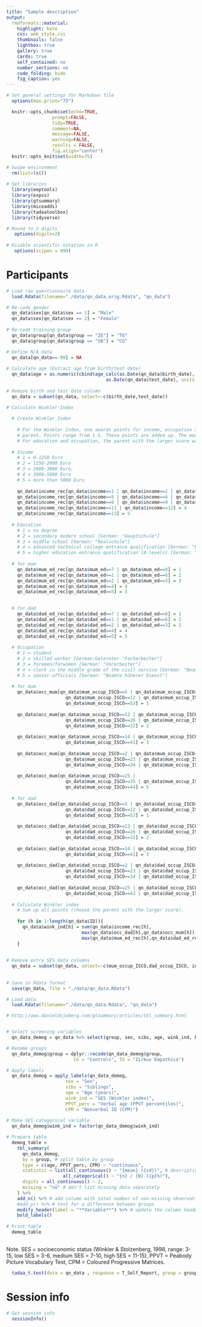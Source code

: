 ```yaml
---
title: "Sample description"
output: 
  rmdformats::material:
    highlight: kate
    css: web_style.css
    thumbnails: false
    lightbox: true
    gallery: true
    cards: true
    self_contained: no
    number_sections: no
    code_folding: hide
    fig_caption: yes
---
```


```r

# Set general settings for Markdown file 
  options(max.print="75")

  knitr::opts_chunk$set(echo=TRUE,
                 prompt=FALSE,
                 tidy=TRUE,
                 comment=NA,
                 message=FALSE,
                 warning=FALSE,
                 results = FALSE,
  	             fig.align="center")
  knitr::opts_knit$set(width=75)

# Swipe environment
  rm(list=ls())
  
# Set libraries
  library(eeptools)
  library(expss)
  library(gtsummary)
  library(miceadds)
  library(tadaatoolbox)
  library(tidyverse)

# Round to 2 digits   
   options(digits=2)
   
# Disable scientific notation in R
   options(scipen = 999)

```

# Participants
  
```r

# Load raw questionnaire data
  load.Rdata(filename="./data/qn_data_orig.Rdata", "qn_data")

# Re-code gender
  qn_data$sex[qn_data$sex == 1] = "Male"
  qn_data$sex[qn_data$sex == 2] = "Female"
  
# Re-code training group
  qn_data$group[qn_data$group == "ZE"] = "TG"
  qn_data$group[qn_data$group == "SB"] = "CG"

# Define N/A data
  qn_data[qn_data==-99] = NA
  
# Calculate age (Extract age from birth/test date)
  qn_data$age = as.numeric(cbind(age_calc(as.Date(qn_data$birth_date),
                                     as.Date(qn_data$test_date), units = "years"))) # Needs to be numeric to create table
  
# Remove birth and test date column
  qn_data = subset(qn_data, select=-c(birth_date,test_date))
  
# Calculate Winkler-Index 

  # Create Winkler Index 
  
    # For the Winkler Index, one awards points for income, occupation and education level of each
    # parent. Points range from 1-5. These points are added up. The maximum value would be 15 points.
    # For education and occupation, the parent with the larger score was chosen per family. 
  
  # Income
    # 1 = 0-1250 Euro
    # 2 = 1250-2000 Euro
    # 3 = 2000-3000 Euro,
    # 4 = 3000-5000 Euro
    # 5 = more than 5000 Euro
  
    qn_data$income_rec[qn_data$income==1 | qn_data$income==2 | qn_data$income==3 | qn_data$income==4] = 1
    qn_data$income_rec[qn_data$income==5 | qn_data$income==6 | qn_data$income==7] = 2
    qn_data$income_rec[qn_data$income==8 | qn_data$income==9 | qn_data$income==10] = 3
    qn_data$income_rec[qn_data$income==11 | qn_data$income==12] = 4
    qn_data$income_rec[qn_data$income==13] = 5
    
  # Education
    # 1 = no degree
    # 2 = secondary modern school [German: "Hauptschule"]
    # 3 = middle school [German: "Realschule"]
    # 4 = advanced technical college entrance qualification [German: "Fachhochschulreife"]
    # 5 = higher education entrance qualification (A-levels) [German: "Abitur"]
  
  # for mum
    qn_data$mum_ed_rec[qn_data$mum_ed==7 | qn_data$mum_ed==8] = 1
    qn_data$mum_ed_rec[qn_data$mum_ed==1 | qn_data$mum_ed==6] = 2
    qn_data$mum_ed_rec[qn_data$mum_ed==2 | qn_data$mum_ed==3] = 3
    qn_data$mum_ed_rec[qn_data$mum_ed==4] = 4
    qn_data$mum_ed_rec[qn_data$mum_ed==5] = 5

  
  # for dad
    qn_data$dad_ed_rec[qn_data$dad_ed==7 | qn_data$dad_ed==8] = 1
    qn_data$dad_ed_rec[qn_data$dad_ed==1 | qn_data$dad_ed==6] = 2
    qn_data$dad_ed_rec[qn_data$dad_ed==2 | qn_data$dad_ed==3] = 3
    qn_data$dad_ed_rec[qn_data$dad_ed==4] = 4
    qn_data$dad_ed_rec[qn_data$dad_ed==5] = 5
  
  # Occupation 
    # 1 = student
    # 2 = skilled worker [German:Gelernter "Facharbeiter"]
    # 3 = foremen/forwomen [German: "Vorarbeiter"]
    # 4 = clerk in the middle grade of the civil service [German: "Beamter mittlerer Dienst"]
    # 5 = senior officials [German: "Beamte höherer Dienst"]
  
  # for mum
    qn_data$occ_mum[qn_data$mum_occup_ISCO==5 | qn_data$mum_occup_ISCO==11 |
                      qn_data$mum_occup_ISCO==12 | qn_data$mum_occup_ISCO==51 | 
                      qn_data$mum_occup_ISCO==52] = 1
    
    qn_data$occ_mum[qn_data$mum_occup_ISCO==13 | qn_data$mum_occup_ISCO==21 |
                      qn_data$mum_occup_ISCO==26 | qn_data$mum_occup_ISCO==31 |
                      qn_data$mum_occup_ISCO==32] = 2
    
    qn_data$occ_mum[qn_data$mum_occup_ISCO==14 | qn_data$mum_occup_ISCO==33 | 
                      qn_data$mum_occup_ISCO==41] = 3
    
    qn_data$occ_mum[qn_data$mum_occup_ISCO==2 | qn_data$mum_occup_ISCO==22 | 
                      qn_data$mum_occup_ISCO==23 | qn_data$mum_occup_ISCO==24 |
                      qn_data$mum_occup_ISCO==34 | qn_data$mum_occup_ISCO==42] = 4
    
    qn_data$occ_mum[qn_data$mum_occup_ISCO==25 | 
                      qn_data$mum_occup_ISCO==35 | qn_data$mum_occup_ISCO==43 |
                      qn_data$mum_occup_ISCO==44] = 5
  
  # for dad
    qn_data$occ_dad[qn_data$dad_occup_ISCO==5 | qn_data$dad_occup_ISCO==11 |
                      qn_data$dad_occup_ISCO==12 | qn_data$dad_occup_ISCO==51 |
                      qn_data$dad_occup_ISCO==52] = 1
    
    qn_data$occ_dad[qn_data$dad_occup_ISCO==13 | qn_data$dad_occup_ISCO==21 | 
                      qn_data$dad_occup_ISCO==26 | qn_data$dad_occup_ISCO==31 | 
                      qn_data$dad_occup_ISCO==32] = 2
    
    qn_data$occ_dad[qn_data$dad_occup_ISCO==14 | qn_data$dad_occup_ISCO==33 | 
                      qn_data$dad_occup_ISCO==41] = 3
    
    qn_data$occ_dad[qn_data$dad_occup_ISCO==2 | qn_data$dad_occup_ISCO==22 | 
                      qn_data$dad_occup_ISCO==23 | qn_data$dad_occup_ISCO==24 |
                      qn_data$dad_occup_ISCO==34 | qn_data$dad_occup_ISCO==42] = 4
    
    qn_data$occ_dad[qn_data$dad_occup_ISCO==25 | qn_data$dad_occup_ISCO==35 |
                      qn_data$dad_occup_ISCO==43 | qn_data$dad_occup_ISCO==44] = 5
  
  # Calculate Winkler index
    # Sum up all points (choose the parent with the larger score). 
  
    for (h in 1:length(qn_data$ID)){
      qn_data$wink_ind[h] = sum(qn_data$income_rec[h],
                            max(qn_data$occ_dad[h],qn_data$occ_mum[h]),
                            max(qn_data$mum_ed_rec[h],qn_data$dad_ed_rec[h]))
    }
     
  
# Remove extra SES data columns
  qn_data = subset(qn_data, select=-c(mum_occup_ISCO,dad_occup_ISCO, income, mum_ed, dad_ed, occ_mum, occ_dad, income_rec, dad_ed_rec, mum_ed_rec))
  
  
# Save in Rdata format
  save(qn_data, file = "./data/qn_data.RData")  

```

```r

# Load data
  load.Rdata(filename="./data/qn_data.Rdata", "qn_data")

```

<div align="center">

```r

# http://www.danieldsjoberg.com/gtsummary/articles/tbl_summary.html


# Select screening variables
  qn_data_demog = qn_data %>% select(group, sex, sibs, age, wink_ind, PPVT_perc, CPM, T_Self_Report, train_weeks)

# Rename groups
  qn_data_demog$group = dplyr::recode(qn_data_demog$group, 
                         CG = "Controls", TG = "Zirkus Empathico")

# Apply labels
  qn_data_demog = apply_labels(qn_data_demog,
                      sex = "Sex",
                      sibs = "Siblings",
                      age = "Age (years)",
                      wink_ind = "SES (Winkler index)",
                      PPVT_perc = "Verbal age (PPVT percentiles)",
                      CPM = "Nonverbal IQ (CPM)")
  
# Make SES categorical variable
  qn_data_demog$wink_ind = factor(qn_data_demog$wink_ind)

# Prepare table
  demog_table =
    tbl_summary(
      qn_data_demog,
      by = group, # split table by group
      type = c(age, PPVT_perc, CPM) ~ "continuous",
      statistic = list(all_continuous() ~ "{mean} ({sd})", # descriptives definition
                     all_categorical() ~ "{n} / {N} ({p}%)"),
      digits = all_continuous() ~ 2,
      missing = "no" # don't list missing data separately
    ) %>%
    add_n() %>% # add column with total number of non-missing observations
    #add_p() %>% # test for a difference between groups
    modify_header(label = "**Variable**") %>% # update the column header
    bold_labels()
  
# Print table 
  demog_table
  
```

</div>

Note. SES = socioeconomic status (Winkler & Stolzenberg, 1998, range: 3-15, low SES = 3-6, medium SES = 7-10, high SES = 11-15), PPVT = Peabody Picture Vocabulary Test, CPM = Coloured Progressive Matrices.

```r

  tadaa_t.test(data = qn_data , response = T_Self_Report, group = group, print = "markdown")
```

# Session info

<!-- Provide session info  -->

```r

# Get session info 
  sessionInfo()

```
